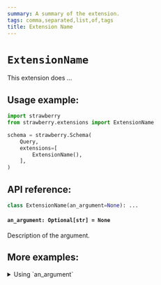 ```yaml
---
summary: A summary of the extension.
tags: comma,separated,list,of,tags
title: Extension Name
---
```


# `ExtensionName`

This extension does ...

## Usage example:

```python
import strawberry
from strawberry.extensions import ExtensionName

schema = strawberry.Schema(
    Query,
    extensions=[
        ExtensionName(),
    ],
)
```

## API reference:

```python
class ExtensionName(an_argument=None): ...
```

#### `an_argument: Optional[str] = None`

Description of the argument.

## More examples:

<details>
  <summary>Using `an_argument`</summary>


```python
import strawberry
from strawberry.extensions import ValidationCache

schema = strawberry.Schema(
    Query,
    extensions=[
        ExtensionName(an_argument="something"),
    ],
)
```

</details>
